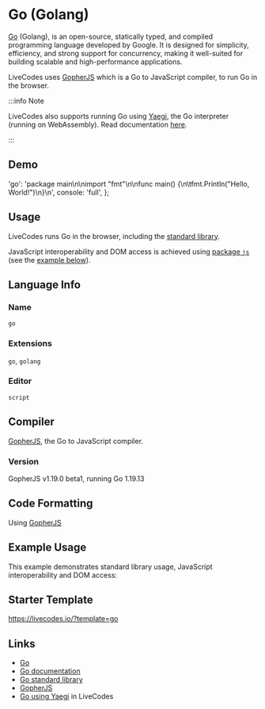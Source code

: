 # Go (Golang)

[Go](https://go.dev/) (Golang), is an open-source, statically typed, and compiled programming language developed by Google. It is designed for simplicity, efficiency, and strong support for concurrency, making it well-suited for building scalable and high-performance applications.

LiveCodes uses [GopherJS](https://github.com/gopherjs/gopherjs) which is a Go to JavaScript compiler, to run Go in the browser.

:::info Note

LiveCodes also supports running Go using [Yaegi](https://github.com/traefik/yaegi), the Go interpreter (running on WebAssembly). Read documentation [here](./go-wasm.mdx).

:::

## Demo


  'go': 'package main\n\nimport "fmt"\n\nfunc main() {\n\tfmt.Println("Hello, World!")\n}\n',
  console: 'full',
};

<LiveCodes params={params}></LiveCodes>

## Usage

LiveCodes runs Go in the browser, including the [standard library](https://pkg.go.dev/std).

JavaScript interoperability and DOM access is achieved using [package `js`](https://pkg.go.dev/syscall/js) (see the [example below](#example-usage)).

## Language Info

### Name

`go`

### Extensions

`go`, `golang`

### Editor

`script`

## Compiler

[GopherJS](https://github.com/gopherjs/gopherjs), the Go to JavaScript compiler.

### Version

GopherJS v1.19.0 beta1, running Go 1.19.13

## Code Formatting

Using [GopherJS](https://github.com/gopherjs/gopherjs)

## Example Usage

This example demonstrates standard library usage, JavaScript interoperability and DOM access:

<LiveCodes template="go" height="80vh"></LiveCodes>

## Starter Template

https://livecodes.io/?template=go

## Links

- [Go](https://go.dev/)
- [Go documentation](https://go.dev/doc/)
- [Go standard library](https://pkg.go.dev/std)
- [GopherJS](https://github.com/gopherjs/gopherjs)
- [Go using Yaegi](./go-wasm.mdx) in LiveCodes

